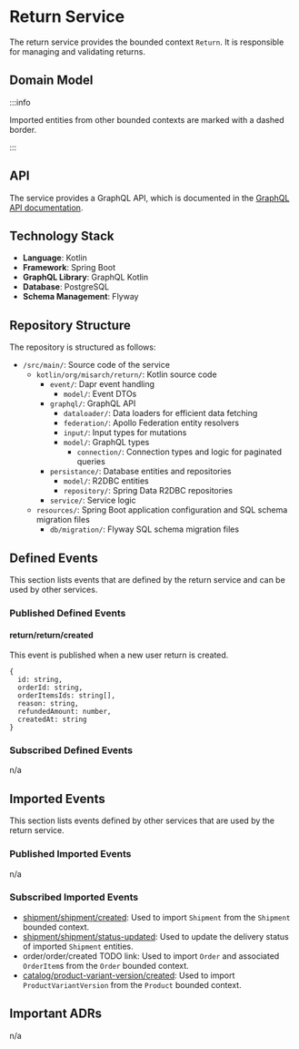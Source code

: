 
# Return Service

The return service provides the bounded context `Return`.
It is responsible for managing and validating returns.

## Domain Model

<CustomImage path="/renderedDiagrams/returnDomainModel" width="883.9301563617175" height="680.25" />

:::info

Imported entities from other bounded contexts are marked with a dashed border.

:::

## API

The service provides a GraphQL API, which is documented in the [GraphQL API documentation](/docs/graphql/return).

## Technology Stack

- **Language**: Kotlin
- **Framework**: Spring Boot
- **GraphQL Library**: GraphQL Kotlin
- **Database**: PostgreSQL
- **Schema Management**: Flyway

## Repository Structure

The repository is structured as follows:

<div className="repository-structure" >

- `/src/main/`: Source code of the service
  - `kotlin/org/misarch/return/`: Kotlin source code
    - `event/`: Dapr event handling
      - `model/`: Event DTOs
    - `graphql/`: GraphQL API
      - `dataloader/`: Data loaders for efficient data fetching
      - `federation/`: Apollo Federation entity resolvers
      - `input/`: Input types for mutations
      - `model/`: GraphQL types
        - `connection/`: Connection types and logic for paginated queries
    - `persistance/`: Database entities and repositories
      - `model/`: R2DBC entities
      - `repository/`: Spring Data R2DBC repositories
    - `service/`: Service logic
  - `resources/`: Spring Boot application configuration and SQL schema migration files
    - `db/migration/`: Flyway SQL schema migration files

</div>

## Defined Events

This section lists events that are defined by the return service and can be used by other services.

### Published Defined Events

#### return/return/created

This event is published when a new user return is created.

```tsx
{
  id: string,
  orderId: string,
  orderItemsIds: string[],
  reason: string,
  refundedAmount: number,
  createdAt: string
}
```

### Subscribed Defined Events

n/a

## Imported Events

This section lists events defined by other services that are used by the return service.

### Published Imported Events

n/a

### Subscribed Imported Events

- [shipment/shipment/created](/docs/docs/dev-manuals/services/shipment#shipmentshipmentcreated): Used to import `Shipment` from the `Shipment` bounded context.
- [shipment/shipment/status-updated](/docs/docs/dev-manuals/services/shipment#shipmentshipmentstatus-updated): Used to update the delivery status of imported `Shipment` entities.
- order/order/created TODO link: Used to import `Order` and associated `OrderItem`s from the `Order` bounded context.
- [catalog/product-variant-version/created](/docs/docs/dev-manuals/services/catalog#product-variant-versioncreated): Used to import `ProductVariantVersion` from the `Product` bounded context.

## Important ADRs

n/a
